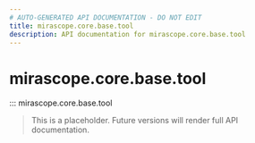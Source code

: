 ```yaml
---
# AUTO-GENERATED API DOCUMENTATION - DO NOT EDIT
title: mirascope.core.base.tool
description: API documentation for mirascope.core.base.tool
---
```


# mirascope.core.base.tool

::: mirascope.core.base.tool

> This is a placeholder. Future versions will render full API documentation.
